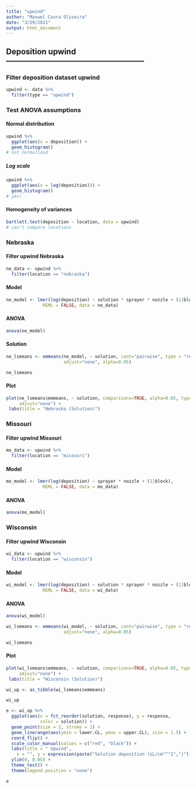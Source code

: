 ```yaml
---
title: "upwind"
author: "Maxwel Coura Oliveira"
date: "3/29/2021"
output: html_document
---
```


## Deposition upwind ------------------------------------------------------

### Filter deposition dataset upwind

```r
upwind <- data %>% 
  filter(type == "upwind")
```

### Test ANOVA assumptions

#### Normal distribution

```r
upwind %>% 
  ggplot(aes(x = deposition)) +
  geom_histogram() 
# not normalized
```

##### Log scale

```r
upwind %>% 
  ggplot(aes(x = log(deposition))) +
  geom_histogram()
# yes!
```

#### Homogeneity of variances

```r
bartlett.test(deposition ~ location, data = upwind)
# can't compare locations
```


### Nebraska

#### Filter upwind Nebraska

```r
ne_data <- upwind %>% 
  filter(location == "nebraska")
```

#### Model

```r
ne_model <- lmer(log(deposition) ~ solution * sprayer * nozzle + (1|block), 
              REML = FALSE, data = ne_data)
```

#### ANOVA 

```r
anova(ne_model)
```

#### Solution

```r
ne_lsmeans <- emmeans(ne_model, ~ solution, cont="pairwise", type = "response",
                      adjust="none", alpha=0.05)

ne_lsmeans
```

#### Plot

```r
plot(ne_lsmeans$emmeans, ~ solution, comparisons=TRUE, alpha=0.05, type = "response",
     adjust="none") +
 labs(title = "Nebraska (Solution)")
```

### Missouri

#### Filter upwind Missouri

```r
mo_data <- upwind %>% 
  filter(location == "missouri")
```

#### Model

```r
mo_model <- lmer(log(deposition) ~ sprayer * nozzle + (1|block), 
              REML = FALSE, data = mo_data)
```

#### ANOVA

```r
anova(mo_model)
```

### Wisconsin

#### Filter upwind Wisconsin

```r
wi_data <- upwind %>% 
  filter(location == "wisconsin")
```

#### Model

```r
wi_model <- lmer(log(deposition) ~ solution * sprayer * nozzle + (1|block), 
              REML = FALSE, data = wi_data)
```

#### ANOVA

```r
anova(wi_model)
```

```r
wi_lsmeans <- emmeans(wi_model, ~ solution, cont="pairwise", type = "response",
                      adjust="none", alpha=0.05)

wi_lsmeans
```

#### Plot

```r
plot(wi_lsmeans$emmeans, ~ solution, comparisons=TRUE, alpha=0.05, type = "response",
     adjust="none") +
 labs(title = "Wisconsin (Solution)")
```


```r
wi_up <- as_tibble(wi_lsmeans$emmeans) 

wi_up 
```

```r
e <- wi_up %>% 
  ggplot(aes(x = fct_reorder(solution, response), y = response,
             color = solution)) +
  geom_point(size = 2, stroke = 1) +
  geom_linerange(aes(ymin = lower.CL, ymax = upper.CL), size = 1.5) +
  coord_flip() +
  scale_color_manual(values = c("red", "black")) +
  labs(title = " Upwind",
    x = "", y = expression(paste("Solution deposition (ƞL/cm"^"2",")"))) +
  ylim(0, 0.05) +
  theme_test() +
  theme(legend.position = "none")

e
```